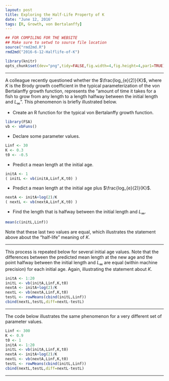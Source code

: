 ```yaml
---
layout: post
title: Exploring the Half-Life Property of K
date: "June 12, 2016"
tags: [R, Growth, von Bertalanffy]
---
```

```r
## FOR COMPILING FOR THE WEBSITE
## Make sure to setwd to source file location
source("rmd2md.R")
rmd2md("2016-6-12-Halflife-of-K")
```

```r
library(knitr)
opts_chunk$set(dev="png",tidy=FALSE,fig.width=4,fig.height=4,par1=TRUE)
```

----

A colleague recently questioned whether the $\frac{log_{e}(2)}{K}$, where $K$ is the Brody growth coefficient in the typical parameterization of the von Bertalanffy growth function, represents the "amount of time it takes for a fish to grow from any length to a length halfway between the initial length and $L_{\infty}$".  This phenomenon is briefly illustrated below.

- Create an R function for the typical von Bertalanffy growth function.

```r
library(FSA)
vb <- vbFuns()
```

- Declare some parameter values.

```r
Linf <- 30
K <- 0.3
t0 <- -0.5
```

- Predict a mean length at the initial age.

```r
initA <- 1
( initL <- vb(initA,Linf,K,t0) )
```

- Predict a mean length at the initial age plus $\frac{log_{e}(2)}{K}$.

```r
nextA <- initA+log(2)/K
( nextL <- vb(nextA,Linf,K,t0) )
```

- Find the length that is halfway between the initial length and $L_{\infty}$.

```r
mean(c(initL,Linf))
```

Note that these last two values are equal, which illustrates the statement above about the "half-life" meaning of $K$.

----

This process is repeated below for several initial age values.  Note that the differences between the predicted mean length at the new age and the point halfway between the initial length and $L_{\infty}$ are equal (within machine precision) for each initial age.  Again, illustrating the statement about $K$.

```r
initA <- 1:20
initL <- vb(initA,Linf,K,t0)
nextA <- initA+log(2)/K
nextL <- vb(nextA,Linf,K,t0)
testL <- rowMeans(cbind(initL,Linf))
cbind(nextL,testL,diff=nextL-testL)
```

----

The code below illustrates the same phenomenon for a very different set of parameter values.

```r
Linf <- 300
K <- 0.9
t0 <- 1
initA <- 1:20
initL <- vb(initA,Linf,K,t0)
nextA <- initA+log(2)/K
nextL <- vb(nextA,Linf,K,t0)
testL <- rowMeans(cbind(initL,Linf))
cbind(nextL,testL,diff=nextL-testL)
```


----
